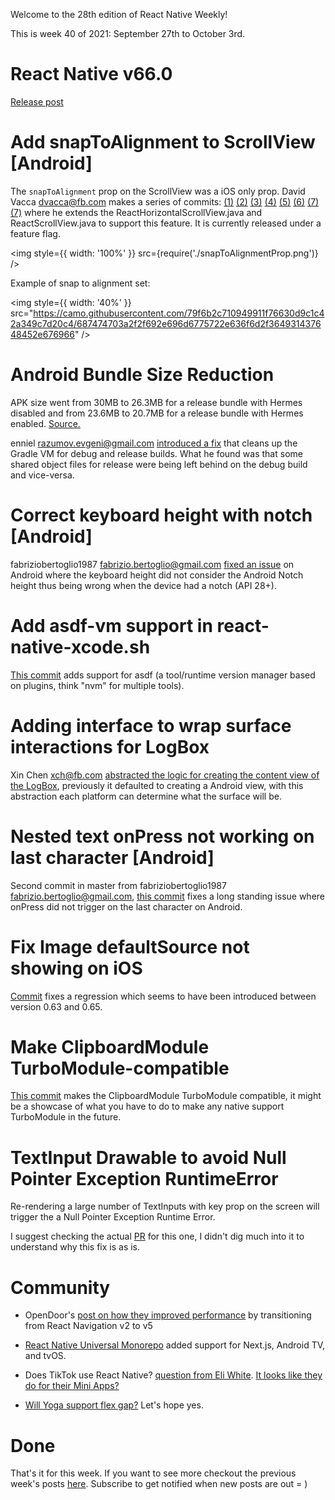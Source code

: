 
Welcome to the 28th edition of React Native Weekly! 

This is week 40 of 2021: September 27th to October 3rd.

# React Native v66.0

[Release post](https://reactnative.dev/blog/2021/10/01/version-066)

# Add snapToAlignment to ScrollView [Android]


The `snapToAlignment` prop on the ScrollView was a iOS only prop. David Vacca <dvacca@fb.com> makes a series of commits:
[(1)](https://github.com/facebook/react-native/commit/a54cfb9e579) [(2)](https://github.com/facebook/react-native/commit/deec1db9fdf) [(3)](https://github.com/facebook/react-native/commit/b12256394e3) [(4)](https://github.com/facebook/react-native/commit/c6e5640e87e) [(5)](https://github.com/facebook/react-native/commit/e774c037bce) [(6)](https://github.com/facebook/react-native/commit/04184ef851c) [(7)](https://github.com/facebook/react-native/commit/3cffe352b52) [(7)](https://github.com/facebook/react-native/commit/2feca00797d)
where he extends the ReactHorizontalScrollView.java and ReactScrollView.java to support this feature. It is currently released under a feature flag. 

<img style={{ width: '100%' }} src={require('./snapToAlignmentProp.png')} />

Example of snap to alignment set:

<img style={{ width: '40%' }} src="https://camo.githubusercontent.com/79f6b2c710949911f76630d9c1c42a349c7d20c4/687474703a2f2f692e696d6775722e636f6d2f364931437648452e676966" />



# Android Bundle Size Reduction

APK size went from 30MB to 26.3MB for a release bundle with Hermes disabled and 
from 23.6MB to 20.7MB for a release bundle with Hermes enabled. [Source.](https://github.com/facebook/react-native/pull/32257#issuecomment-926627578)

enniel <razumov.evgeni@gmail.com> [introduced a fix](https://github.com/facebook/react-native/commit/6f126740fa5) that cleans up the Gradle VM for debug and release builds. What he found was that some shared object files for release were being left behind on the debug build and vice-versa. 


# Correct keyboard height with notch [Android]

fabriziobertoglio1987 <fabrizio.bertoglio@gmail.com> [fixed an issue](https://github.com/facebook/react-native/commit/8bef3b1f113) on Android where the keyboard height did not consider the Android Notch height thus being wrong when the device had a notch (API 28+).


# Add asdf-vm support in react-native-xcode.sh

[This commit](https://github.com/facebook/react-native/commit/3e7c310b1dc) adds support for asdf (a tool/runtime version manager based on plugins, think "nvm" for multiple tools).


# Adding interface to wrap surface interactions for LogBox

Xin Chen <xch@fb.com> [abstracted the logic for creating the content view of the LogBox](https://github.com/facebook/react-native/commit/652cb541a50), previously it defaulted to creating a Android view, with this abstraction each platform can determine what the surface will be.


# Nested text onPress not working on last character [Android]

Second commit in master from fabriziobertoglio1987 <fabrizio.bertoglio@gmail.com>, [this commit](https://github.com/facebook/react-native/commit/132d1d00f88) fixes a long standing issue where onPress did not trigger on the last character on Android.
 


# Fix Image defaultSource not showing on iOS

[Commit](https://github.com/facebook/react-native/commit/900210cacc4) fixes a regression which seems to have been introduced between version 0.63 and 0.65.

# Make ClipboardModule TurboModule-compatible

[This commit](https://github.com/facebook/react-native/commit/40a367e0a37) makes the ClipboardModule TurboModule compatible, it might be a showcase of what you have to do to make any native support TurboModule in the future.

# TextInput Drawable to avoid Null Pointer Exception RuntimeError

Re-rendering a large number of TextInputs with key prop on the screen will trigger the a Null Pointer Exception Runtime Error.

I suggest checking the actual [PR](https://github.com/facebook/react-native/pull/29452) for this one, I didn't dig much into it to understand why this fix is as is. 


# Community


- OpenDoor's [post on how they improved performance](https://medium.com/opendoor-labs/how-we-improved-app-performance-and-code-quality-by-upgrading-react-navigation-25ccd8363432) by transitioning from React Navigation v2 to v5

- [React Native Universal Monorepo](https://github.com/mmazzarolo/react-native-universal-monorepo) added support for Next.js, Android TV, and tvOS.

- Does TikTok use React Native? [question from Eli White](https://twitter.com/Eli_White/status/1444188390987993093?s=20). [It looks like they do for their Mini Apps?](https://twitter.com/usrbowe/status/1444313594150080512?s=20)

- [Will Yoga support flex gap?](https://github.com/facebook/yoga/issues/812) Let's hope yes.


# Done

That's it for this week. If you want to see more checkout the previous week's posts [here](/tags/react-native). Subscribe to get notified when new posts are out = )


